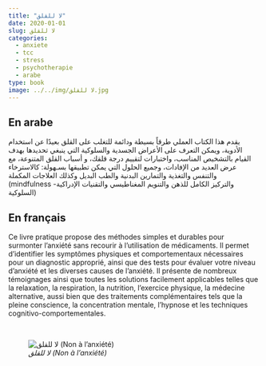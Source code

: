```yaml
---
title: "لا للقلق"
date: 2020-01-01
slug: لا للقلق
categories:
  - anxiete
  - tcc
  - stress
  - psychotherapie
  - arabe
type: book
image: ../../img/لا للقلق.jpg
---
```


## En arabe

يقدم هذا الكتاب العملي طرقاً بسيطة ودائمة للتغلب على القلق بعيدًا عن استخدام الأدوية، ويمكن التعرف على الأعراض الجسدية والسلوكية التي ينبغي تحديدها بهدف القيام بالتشخيص المناسب، واختبارات لتقييم درجة قلقك، و أسباب القلق المتنوعة، مع عرض العديد من الإفادات، وجميع الحلول التي يمكن تطبيقها بسـهولة: كالاسترخاء والتنفس والتغذية والتمارين البدنية والطب البديل وكذلك العلاجات المكملة (mindfulness والتركيز الكامل للذهن والتنويم المغناطيسي والتقنيات الإدراكية- السلوكية)

## En français

Ce livre pratique propose des méthodes simples et durables pour surmonter l'anxiété sans recourir à l'utilisation de médicaments.
Il permet d'identifier les symptômes physiques et comportementaux nécessaires pour un diagnostic approprié, ainsi que des tests pour évaluer votre niveau d'anxiété et les diverses causes de l'anxiété.
Il présente de nombreux témoignages ainsi que toutes les solutions facilement applicables telles que la relaxation, la respiration, la nutrition, l'exercice physique, la médecine alternative, aussi bien que des traitements complémentaires tels que la pleine conscience, la concentration mentale, l'hypnose et les techniques cognitivo-comportementales.

<br>

![_لا للقلق (Non à l'anxiété)_](../../img/لا للقلق.jpg)
